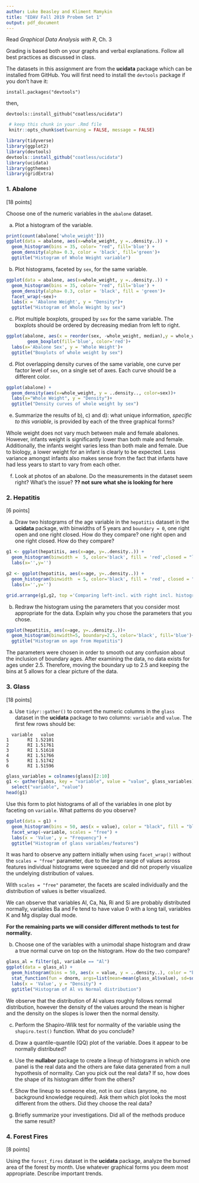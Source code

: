 ```yaml
---
author: Luke Beasley and Kliment Mamykin
title: "EDAV Fall 2019 Probem Set 1"
output: pdf_document
---
```


Read *Graphical Data Analysis with R*, Ch. 3

Grading is based both on your graphs and verbal explanations. Follow all best practices as discussed in class.

The datasets in this assignment are from the **ucidata** package which can be installed from GitHub.  You will first need to install the `devtools` package if you don't have it:

`install.packages("devtools")`  

then,  

`devtools::install_github("coatless/ucidata")`

```r
 # keep this chunk in your .Rmd file
 knitr::opts_chunk$set(warning = FALSE, message = FALSE)
```
```r
library(tidyverse)
library(ggplot2)
library(devtools)
devtools::install_github("coatless/ucidata")
library(ucidata)
library(ggthemes)
library(gridExtra)

```    

### 1. Abalone 

[18 points]

Choose one of the numeric variables in the `abalone` dataset.  

a) Plot a histogram of the variable. 
```r
print(count(abalone['whole_weight']))
ggplot(data = abalone, aes(x=whole_weight, y =..density..)) + 
  geom_histogram(bins = 35, color= "red", fill='blue') + 
  geom_density(alpha= 0.3, color = 'black', fill='green')+
  ggtitle("Histogram of Whole Weight variable")
```
b) Plot histograms, faceted by `sex`, for the same variable. 
```r
ggplot(data = abalone, aes(x=whole_weight, y =..density..)) + 
  geom_histogram(bins = 35, color= "red", fill='blue') + 
  geom_density(alpha= 0.3, color = 'black', fill = 'green')+
  facet_wrap(~sex)+
  labs(x = 'Abalone Weight', y = "Density")+
  ggtitle("Histogram of Whole Weight by sex")
```

c) Plot multiple boxplots, grouped by `sex` for the same variable. The boxplots should be ordered by decreasing median from left to right.  
```r
ggplot(abalone, aes(x = reorder(sex, -whole_weight, median),y = whole_weight))+
        geom_boxplot(fill='blue', color='red')+
  labs(x='Abalone Sex', y = 'Whole Weight')+
  ggtitle("Boxplots of whole weight by sex")
```

d) Plot overlapping density curves of the same variable, one curve per factor level of `sex`, on a single set of axes. Each curve should be a different color. 
```r
ggplot(abalone) + 
  geom_density(aes(x=whole_weight, y = ..density.., color=sex))+
  labs(x="Whole Weight", y = "Density")+
  ggtitle("Density curves of whole weight by sex")
```

e) Summarize the results of b), c) and d): what unique information, *specific to this variable*, is provided by each of the three graphical forms?

Whole weight does not vary much between male and female abalones. However, infants weight is significantly lower than both male and female. Additionally, the infants weight varies less than both male and female. Due to biology, a lower weight for an infant is clearly to be expected. Less variance amongst infants also makes sense from the fact that infants have had less years to start to vary from each other.

f) Look at photos of an abalone. Do the measurements in the dataset seem right? What's the issue?
**?? not sure what she is looking for here**

### 2. Hepatitis 

[6 points]

a) Draw two histograms of the age variable in the `hepatitis` dataset in the **ucidata** package, with binwidths of 5 years and `boundary = 0`, one right open and one right closed.  How do they compare?
one right open and one right closed.  How do they compare?
```r

g1 <- ggplot(hepatitis, aes(x=age, y=..density..)) +
  geom_histogram(binwidth =  5, color='black', fill = 'red',closed = "left", boundary = 0 )+
  labs(x='',y='')

g2 <- ggplot(hepatitis, aes(x=age, y=..density..)) +
  geom_histogram(binwidth  = 5, color='black', fill = 'red', closed = "right", boundary = 0 )+
  labs(x='',y='')

grid.arrange(g1,g2, top ='Comparing left-incl. with right incl. histograms', left = 'density', bottom = 'age')
```

b) Redraw the histogram using the parameters that you consider most appropriate for the data. Explain why you chose the parameters that you chose.
```r
ggplot(hepatitis, aes(x=age, y=..density..))+
  geom_histogram(binwidth=5, boundary=2.5, color='black', fill='blue')+
  ggtitle("Histogram on age from Hepatitis")
```
The parameters were chosen in order to smooth out any confusion about the inclusion of boundary ages. After examining the data, no data exists for ages under 2.5. Therefore, moving the boundary up to 2.5 and keeping the bins at 5 allows for a clear picture of the data.


### 3. Glass

[18 points]

a) Use `tidyr::gather()` to convert the numeric columns in the  `glass` dataset in the **ucidata** package to two columns: `variable` and `value`. The first few rows should be:

```
  variable   value
1       RI 1.52101
2       RI 1.51761
3       RI 1.51618
4       RI 1.51766
5       RI 1.51742
6       RI 1.51596
```

```r
glass_variables = colnames(glass)[2:10]
g1 <- gather(glass, key = "variable", value = "value", glass_variables) %>%
  select("variable", "value")
head(g1)
```

Use this form to plot histograms of all of the variables in one plot by faceting on `variable`. What patterns do you observe?

```r
ggplot(data = g1) + 
  geom_histogram(bins = 50, aes(x = value), color = "black", fill = "blue") + 
  facet_wrap(~variable, scales = "free") +
  labs(x = 'Value', y = "Frequency") +
  ggtitle("Histogram of glass variables/features")
```
It was hard to observe any pattern initially when using `facet_wrap()` without the `scales = "free"` parameter, due to the large range of values across features individual histograms were squeezed and did not properly visualize the undelying distribution of values.

With `scales = "free"` parameter, the facets are scaled individually and the distribution of values is better visualized. 

We can observe that variables Al, Ca, Na, Ri and Si are probably distributed normally, variables Ba and Fe tend to have value 0 with a long tail, variables K and Mg display dual mode. 

**For the remaining parts we will consider different methods to test for normality.**

b) Choose one of the variables with a unimodal shape histogram and draw a true normal curve on top on the histogram. How do the two compare?

```r
glass_al = filter(g1, variable == "Al")
ggplot(data = glass_al) + 
  geom_histogram(bins = 50, aes(x = value, y = ..density..), color = "black", fill = "blue") + 
  stat_function(fun = dnorm, args=list(mean=mean(glass_al$value), sd=sd(glass_al$value)), colour = "red") +
  labs(x = 'Value', y = "Density") +
  ggtitle("Histogram of Al vs Normal distribution")
```
We observe that the distribution of Al values roughly follows normal distribution, however the density of the values around the mean is higher and the density on the slopes is lower then the normal density. 

c) Perform the Shapiro-Wilk test for normality of the variable using the `shapiro.test()` function. What do you conclude?



d) Draw a quantile-quantile (QQ) plot of the variable. Does it appear to be normally distributed?

e) Use the **nullabor** package to create a lineup of histograms in which one panel is the real data and the others are fake data generated from a null hypothesis of normality. Can you pick out the real data? If so, how does the shape of its histogram differ from the others? 

f) Show the lineup to someone else, not in our class (anyone, no background knowledge required). Ask them which plot looks the most different from the others. Did they choose the real data?

g) Briefly summarize your investigations. Did all of the methods produce the same result?


### 4. Forest Fires

[8 points]

Using the `forest_fires` dataset in the **ucidata** package, analyze the burned area of the forest by month.  Use whatever graphical forms you deem most appropriate. Describe important trends.


